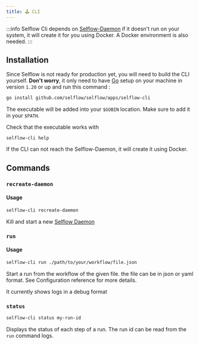 ```yaml
---
title: 🕹️ CLI
---
```


:::info
Selflow Cli depends on [Selflow-Daemon](../selflow-daemon) if it doesn't run on your system, it will create it for you using Docker.
A Docker environment is also needed.
:::

## Installation

Since Selflow is not ready for production yet, you will need to build the CLI yourself.
**Don't worry**, it only need to have [Go](https://go.dev/doc/install) setup on your machine in version `1.20` or up and run this command :

```bash
go install github.com/selflow/selflow/apps/selflow-cli
```

The executable will be added into your `$GOBIN` location. Make sure to add it in your `$PATH`.

Check that the executable works with

```
selflow-cli help
```

If the CLI can not reach the Selflow-Daemon, it will create it using Docker.

## Commands

### `recreate-daemon`

#### Usage

```bash
selflow-cli recreate-daemon
```

Kill and start a new [Selflow Daemon](../selflow-daemon)

### `run`

#### Usage

```bash
selflow-cli run ./path/to/your/workflow/file.json
```

Start a run from the workflow of the given file. the file can be in json or yaml format. See Configuration reference for more details.

It currently shows logs in a debug format

### `status`

```bash
selflow-cli status my-run-id
```

Displays the status of each step of a run. The run id can be read from the `run` command logs.
